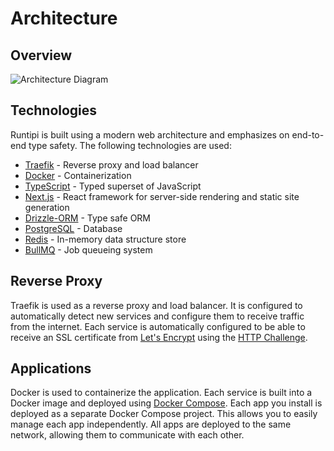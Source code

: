 
# Architecture

## Overview

<Image src={archDiagram} alt="Architecture Diagram" />

## Technologies 

Runtipi is built using a modern web architecture and emphasizes on end-to-end type safety. The following technologies are used: 

- [Traefik](https://traefik.io/) - Reverse proxy and load balancer
- [Docker](https://www.docker.com/) - Containerization
- [TypeScript](https://www.typescriptlang.org/) - Typed superset of JavaScript
- [Next.js](https://nextjs.org/) - React framework for server-side rendering and static site generation
- [Drizzle-ORM](https://orm.drizzle.team/) - Type safe ORM
- [PostgreSQL](https://www.postgresql.org/) - Database
- [Redis](https://redis.io/) - In-memory data structure store
- [BullMQ](https://docs.bullmq.io/) - Job queueing system

## Reverse Proxy

Traefik is used as a reverse proxy and load balancer. It is configured to automatically detect new services and configure them to receive traffic from the internet.
Each service is automatically configured to be able to receive an SSL certificate from [Let's Encrypt](https://letsencrypt.org/) using the [HTTP Challenge](https://letsencrypt.org/docs/challenge-types/#http-01-challenge). 

## Applications

Docker is used to containerize the application. Each service is built into a Docker image and deployed using [Docker Compose](https://docs.docker.com/compose/).
Each app you install is deployed as a separate Docker Compose project. This allows you to easily manage each app independently.
All apps are deployed to the same network, allowing them to communicate with each other.

